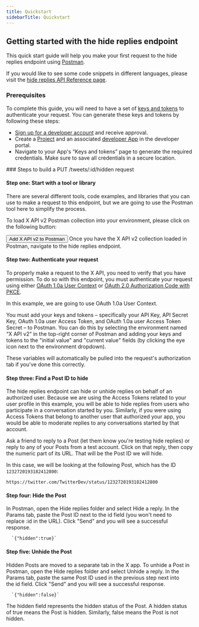 ---
title: Quickstart
sidebarTitle: Quickstart
---


## Getting started with the hide replies endpoint

This quick start guide will help you make your first request to the hide replies endpoint using [Postman](/tutorials/postman-getting-started).

If you would like to see some code snippets in different languages, please visit the [hide replies API Reference page](/x-api/posts/hide-replies#put-2-tweets-id-hidden). 
<Note>
### Prerequisites

To complete this guide, you will need to have a set of [keys and tokens](/resources/fundamentals/authentication) to authenticate your request. You can generate these keys and tokens by following these steps:

* [Sign up for a developer account](https://developer.x.com/en/apply-for-access) and receive approval.
* Create a [Project](/resources/fundamentals/projects) and an associated [developer App](/resources/fundamentals/developer-apps) in the developer portal.
* Navigate to your App's “Keys and tokens” page to generate the required credentials. Make sure to save all credentials in a secure location.
</Note>
### Steps to build a PUT /tweets/:id/hidden request

#### Step one: Start with a tool or library

There are several different tools, code examples, and libraries that you can use to make a request to this endpoint, but we are going to use the Postman tool here to simplify the process.

To load X API v2 Postman collection into your environment, please click on the following button:

<Button href="https://t.co/twitter-api-postman">
  Add X API v2 to Postman
</Button>
Once you have the X API v2 collection loaded in Postman, navigate to the hide replies endpoint.

#### Step two: Authenticate your request

To properly make a request to the X API, you need to verify that you have permission. To do so with this endpoint, you must authenticate your request using either [OAuth 1.0a User Context](/resources/fundamentals/authentication) or [OAuth 2.0 Authorization Code with PKCE](resources/fundamentals/authentication#oauth-2-0-authorization-code-flow-with-pkce-2).

In this example, we are going to use OAuth 1.0a User Context.

You must add your keys and tokens – specifically your API Key, API Secret Key, OAuth 1.0a user Access Token, and OAuth 1.0a user Access Token Secret – to Postman. You can do this by selecting the environment named “X API v2” in the top-right corner of Postman and adding your keys and tokens to the "initial value" and "current value" fields (by clicking the eye icon next to the environment dropdown).

These variables will automatically be pulled into the request's authorization tab if you've done this correctly.
 

#### Step three: Find a Post ID to hide

The hide replies endpoint can hide or unhide replies on behalf of an authorized user. Because we are using the Access Tokens related to your user profile in this example, you will be able to hide replies from users who participate in a conversation started by you. Similarly, if you were using Access Tokens that belong to another user that authorized your app, you would be able to moderate replies to any conversations started by that account.

Ask a friend to reply to a Post (let them know you're testing hide replies) or reply to any of your Posts from a test account. Click on that reply, then copy the numeric part of its URL. That will be the Post ID we will hide.

In this case, we will be looking at the following Post, which has the ID `1232720193182412800`:

`https://twitter.com/TwitterDev/status/1232720193182412800`

#### Step four: Hide the Post

In Postman, open the Hide replies folder and select Hide a reply. In the Params tab, paste the Post ID next to the id field (you won't need to replace :id in the URL). Click "Send" and you will see a successful response.

      `{"hidden":true}`


#### Step five: Unhide the Post

Hidden Posts are moved to a separate tab in the X app. To unhide a Post in Postman, open the Hide replies folder and select Unhide a reply. In the Params tab, paste the same Post ID used in the previous step next into the id field. Click "Send" and you will see a successful response.

      `{"hidden":false}`



The hidden field represents the hidden status of the Post. A hidden status of true means the Post is hidden. Similarly, false means the Post is not hidden.

